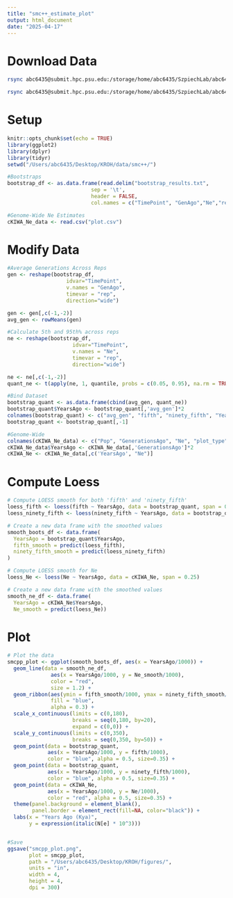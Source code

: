 ```yaml
---
title: "smc++_estimate_plot"
output: html_document
date: "2025-04-17"
---
```


# Download Data

```bash
rsync abc6435@submit.hpc.psu.edu:/storage/home/abc6435/SzpiechLab/abc6435/KROH/data/smc++/bootstrap/bootstrap_results.txt /Users/abc6435/Desktop/KROH/data/smc++

rsync abc6435@submit.hpc.psu.edu:/storage/home/abc6435/SzpiechLab/abc6435/KROH/data/smc++/results_cKIWA/plot.csv /Users/abc6435/Desktop/KROH/data/smc++
```

# Setup

```r
knitr::opts_chunk$set(echo = TRUE)
library(ggplot2)
library(dplyr)
library(tidyr)
setwd("/Users/abc6435/Desktop/KROH/data/smc++/")

#Bootstraps
bootstrap_df <- as.data.frame(read.delim("bootstrap_results.txt", 
                           sep = '\t',
                           header = FALSE,
                           col.names = c("TimePoint", "GenAgo","Ne","rep")))

#Genome-Wide Ne Estimates
cKIWA_Ne_data <- read.csv("plot.csv")
```

# Modify Data 

```r
#Average Generations Across Reps
gen <- reshape(bootstrap_df,
                   idvar="TimePoint",
                   v.names = "GenAgo",
                   timevar = "rep",
                   direction="wide")

gen <- gen[,c(-1,-2)]
avg_gen <- rowMeans(gen)

#Calculate 5th and 95th% across reps
ne <- reshape(bootstrap_df,
                     idvar="TimePoint",
                     v.names = "Ne",
                     timevar = "rep",
                     direction="wide")

ne <- ne[,c(-1,-2)]
quant_ne <- t(apply(ne, 1, quantile, probs = c(0.05, 0.95), na.rm = TRUE))

#Bind Dataset
bootstrap_quant <- as.data.frame(cbind(avg_gen, quant_ne))
bootstrap_quant$YearsAgo <- bootstrap_quant[,'avg_gen']*2
colnames(bootstrap_quant) <- c("avg_gen", "fifth", "ninety_fifth", "YearsAgo")
bootstrap_quant <- bootstrap_quant[,-1]

#Genome-Wide
colnames(cKIWA_Ne_data) <- c("Pop", "GenerationsAgo", "Ne", "plot_type", "plot_num")
cKIWA_Ne_data$YearsAgo <- cKIWA_Ne_data[,'GenerationsAgo']*2
cKIWA_Ne <- cKIWA_Ne_data[,c('YearsAgo', "Ne")]
```

# Compute Loess

```r
# Compute LOESS smooth for both 'fifth' and 'ninety_fifth'
loess_fifth <- loess(fifth ~ YearsAgo, data = bootstrap_quant, span = 0.25)
loess_ninety_fifth <- loess(ninety_fifth ~ YearsAgo, data = bootstrap_quant, span = 0.25)

# Create a new data frame with the smoothed values
smooth_boots_df <- data.frame(
  YearsAgo = bootstrap_quant$YearsAgo,
  fifth_smooth = predict(loess_fifth),
  ninety_fifth_smooth = predict(loess_ninety_fifth)
)

# Compute LOESS smooth for Ne
loess_Ne <- loess(Ne ~ YearsAgo, data = cKIWA_Ne, span = 0.25)

# Create a new data frame with the smoothed values
smooth_ne_df <- data.frame(
  YearsAgo = cKIWA_Ne$YearsAgo,
  Ne_smooth = predict(loess_Ne))

```

# Plot

```r
# Plot the data
smcpp_plot <- ggplot(smooth_boots_df, aes(x = YearsAgo/1000)) +
  geom_line(data = smooth_ne_df,
              aes(x = YearsAgo/1000, y = Ne_smooth/1000), 
              color = "red", 
              size = 1.2) + 
  geom_ribbon(aes(ymin = fifth_smooth/1000, ymax = ninety_fifth_smooth/1000),
              fill = "blue", 
              alpha = 0.3) +
  scale_x_continuous(limits = c(0,180),
                     breaks = seq(0,180, by=20),
                     expand = c(0,0)) +
  scale_y_continuous(limits = c(0,350),
                     breaks = seq(0,350, by=50)) +
  geom_point(data = bootstrap_quant, 
             aes(x = YearsAgo/1000, y = fifth/1000), 
             color = "blue", alpha = 0.5, size=0.35) +
  geom_point(data = bootstrap_quant, 
             aes(x = YearsAgo/1000, y = ninety_fifth/1000), 
             color = "blue", alpha = 0.5, size=0.35) +
  geom_point(data = cKIWA_Ne, 
             aes(x = YearsAgo/1000, y = Ne/1000), 
             color = "red", alpha = 0.5, size=0.35) +
  theme(panel.background = element_blank(),
        panel.border = element_rect(fill=NA, color="black")) +
  labs(x = "Years Ago (Kya)", 
       y = expression(italic(N[e] * 10^3)))


#Save
ggsave("smcpp_plot.png", 
       plot = smcpp_plot, 
       path = "/Users/abc6435/Desktop/KROH/figures/", 
       units = "in",
       width = 4, 
       height = 4, 
       dpi = 300)

```
